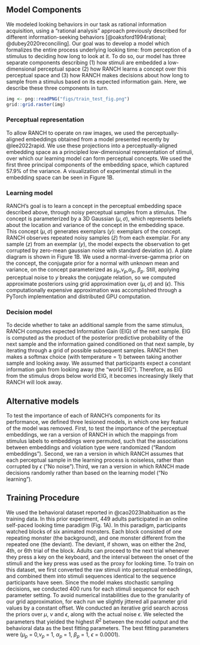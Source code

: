 

## Model Components

We modeled looking behaviors in our task as rational information acquisition, using a “rational analysis” approach previously described for different information-seeking behaviors [@oaksford1994rational; @dubey2020reconciling]. Our goal was to develop a model which formalizes the entire process underlying looking time: from perception of a stimulus to deciding how long to look at it. To do so, our model has three separate components describing (1) how stimuli are embedded a low-dimensional perceptual space (2) how RANCH learns a concept over this perceptual space and (3) how RANCH makes decisions about how long to sample from a stimulus based on its expected information gain. Here, we describe these three components in turn.


```r
img <- png::readPNG("figs/train_test_fig.png")
grid::grid.raster(img)
```

### Perceptual representation 

To allow RANCH to operate on raw images, we used the perceptually-aligned embeddings obtained from a model presented recently by @lee2022rapid. We use these projections into a perceptually-aligned embedding space as a principled low-dimensional representation of stimuli, over which our learning model can form perceptual concepts. We used the first three principal components of the embedding space, which captured 57.9% of the variance. A visualization of experimental stimuli in the embedding space can be seen in Figure 1B.

### Learning model 

RANCH's goal is to learn a concept in the perceptual embedding space described above, through noisy perceptual samples from a stimulus. The concept is parameterized by a 3D Gaussian $(\mu,\sigma)$, which represents beliefs about the location and variance of the concept in the embedding space. This concept $(\mu,\sigma)$ generates exemplars $(y)$: exemplars of the concept. RANCH observes repeated noisy samples $(\bar{z})$ from each exemplar. For any sample $(z)$ from an exemplar $(y)$, the model expects the observation to get corrupted by zero-mean gaussian noise with standard deviation  $(\epsilon)$. A plate diagram is shown in Figure 1B. We used a normal-inverse-gamma prior on the concept, the conjugate prior for a normal with unknown mean and variance, on the concept parameterized as $\mu_{p}$,$\nu_{p}$,$\alpha_{p}$, $\beta_{p}$. Still, applying perceptual noise to $y$ breaks the conjugate relation, so we computed approximate posteriors using grid approximation over $(\mu,\sigma)$ and $(\epsilon)$. This computationally expensive approximation was accomplished through a PyTorch implementation and distributed GPU computation. 


### Decision model 

To decide whether to take an additional sample from the same stimulus, RANCH computes expected Information Gain (EIG) of the next sample. EIG is computed as the product of the posterior predictive probability of the next sample and the information gained conditioned on that next sample, by iterating through a grid of possible subsequent samples. RANCH then makes a softmax choice (with temperature = 1) between taking another sample and looking away. We assumed that participants expect a constant information gain from looking away (the “world EIG”). Therefore, as EIG from the stimulus drops below world EIG, it becomes increasingly likely that RANCH will look away.



## Alternative models 

To test the importance of each of RANCH’s components for its performance, we defined three lesioned models, in which one key feature of the model was removed. First, to test the importance of the perceptual embeddings, we ran a version of RANCH in which the mappings from stimulus labels to embeddings were permuted, such that the associations between embeddings and violation type were randomized (“Random embeddings”). Second, we ran a version in which RANCH assumes that each perceptual sample in the learning process is noiseless, rather than corrupted by $\epsilon$ (“No noise”).Third, we ran a version in which RANCH made decisions randomly rather than based on the learning model (“No learning”).

## Training Procedure 

We used the behavioral dataset reported in @cao2023habituation as the training data. In this prior experiment, 449 adults participated in an online self-paced looking time paradigm (Fig. 1A). In this paradigm, participants watched blocks of six animated monsters. Each block consisted of one repeating monster (the background), and one monster different from the repeated one (the deviant). The deviant, if shown, was on either the 2nd, 4th, or 6th trial of the block. Adults can proceed to the next trial whenever they press a key on the keyboard, and the interval between the onset of the stimuli and the key press was used as the proxy for looking time.  To train on this dataset, we first converted the raw stimuli into perceptual embeddings, and combined them into stimuli sequences identical to the sequence participants have seen. Since the model makes stochastic sampling decisions, we conducted 400 runs for each stimuli sequence for each parameter setting. To avoid numerical instabilities due to the granularity of our grid approximation, for each run we slightly jittered all parameter grid values by a constant offset. We conducted an iterative grid search across the priors over $\mu$, $\nu$ and $\epsilon$, along with the actual noise $\epsilon$. We selected the parameters that yielded the highest $R^2$ between the model output and the behavioral data as the best fitting parameters. The best fitting parameters were ($\mu_{p}$ = 0,$\nu_{p}$ = 1, $\alpha_{p}$ = 1, $\beta_{p}$ = 1, $\epsilon$ = 0.0001).


